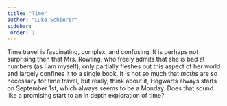 ```yaml
---
title: "Time"
author: "Luke Schierer"
sidebar:
 order: 1
---
```


Time travel is fascinating, complex, and confusing.  It is perhaps not
surprising then that Mrs. Rowling, who freely admits that she is bad at numbers
(as I am myself), only partially fleshes out this aspect of her world and
largely confines it to a single book.  It is not so much that *maths* are so
necessary for time travel, but really, think about it, Hogwarts always starts
on September 1st, which always seems to be a Monday.  Does that sound like a
promising start to an in depth exploration of time?
